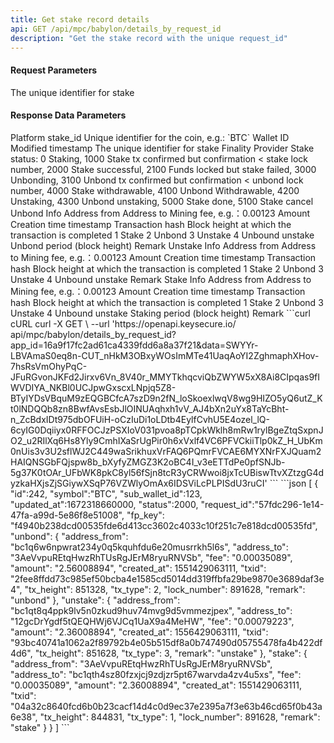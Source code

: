 ---
title: Get stake record details
api: GET /api/mpc/babylon/details_by_request_id
description: "Get the stake record with the unique request_id"
---

#### Request Parameters
<ParamField query="request_id" type="string" required>
    The unique identifier for stake
</ParamField>


#### Response Data Parameters
<ResponseField type="object[ ]">
    <Expandable title="object">
        <ResponseField name="id" type="integer">Platform stake_id</ResponseField>
        <ResponseField name="symbol" type="string">Unique identifier for the coin, e.g.: `BTC`</ResponseField>
        <ResponseField name="sub_wallet_id" type="integer">Wallet ID</ResponseField>
        <ResponseField name="updated_at" type="long">Modified timestamp</ResponseField>
        <ResponseField name="request_id" type="string">The unique identifier for stake</ResponseField>
        <ResponseField name="fp_key" type="string">Finality Provider</ResponseField>
        <ResponseField name="status" type="integer">Stake status: 0 Staking, 1000 Stake tx confirmed but confirmation < stake lock number, 2000 Stake successful, 2100 Funds locked but stake failed, 3000 Unbonding, 3100 Unbond tx confirmed but confirmation < unbond lock number, 4000 Stake withdrawable, 4100 Unbond Withdrawable, 4200 Unstaking, 4300 Unbond unstaking, 5000 Stake done, 5100 Stake cancel</ResponseField>
        <ResponseField name="unbond" type="object">
            Unbond Info
            <Expandable title="object">
                <ResponseField name="address_from" type="string">Address from</ResponseField>
                <ResponseField name="address_to" type="string">Address to</ResponseField>
                <ResponseField name="fee" type="string">Mining fee, e.g.：0.00123</ResponseField>
                <ResponseField name="amount" type="string">Amount</ResponseField>
                <ResponseField name="created_at" type="long">Creation time timestamp</ResponseField>
                <ResponseField name="txid" type="string">Transaction hash</ResponseField>
                <ResponseField name="tx_height" type="long">Block height at which the transaction is completed</ResponseField>
                <ResponseField name="tx_type" type="integer">1 Stake 2 Unbond 3 Unstake 4 Unbound unstake </ResponseField>
                <ResponseField name="lock_number" type="integer">Unbond period (block height)</ResponseField>
                <ResponseField name="remark" type="string">Remark</ResponseField>
           </Expandable>
        </ResponseField>
        <ResponseField name="unstake" type="object">
            Unstake Info
            <Expandable title="object">
                <ResponseField name="address_from" type="string">Address from</ResponseField>
                <ResponseField name="address_to" type="string">Address to</ResponseField>
                <ResponseField name="fee" type="string">Mining fee, e.g.：0.00123</ResponseField>
                <ResponseField name="amount" type="string">Amount</ResponseField>
                <ResponseField name="created_at" type="long">Creation time timestamp</ResponseField>
                <ResponseField name="txid" type="string">Transaction hash</ResponseField>
                <ResponseField name="tx_height" type="long">Block height at which the transaction is completed</ResponseField>
                <ResponseField name="tx_type" type="integer">1 Stake 2 Unbond 3 Unstake 4 Unbound unstake </ResponseField>
                <ResponseField name="remark" type="string">Remark</ResponseField>
           </Expandable>
        </ResponseField>
        <ResponseField name="stake" type="object">
            Stake Info
            <Expandable title="object">
                <ResponseField name="address_from" type="string">Address from</ResponseField>
                <ResponseField name="address_to" type="string">Address to</ResponseField>
                <ResponseField name="fee" type="string">Mining fee, e.g.：0.00123</ResponseField>
                <ResponseField name="amount" type="string">Amount</ResponseField>
                <ResponseField name="created_at" type="long">Creation time timestamp</ResponseField>
                <ResponseField name="txid" type="string">Transaction hash</ResponseField>
                <ResponseField name="tx_height" type="long">Block height at which the transaction is completed</ResponseField>
                <ResponseField name="tx_type" type="integer">1 Stake 2 Unbond 3 Unstake 4 Unbound unstake </ResponseField>
                <ResponseField name="lock_number" type="integer">Staking period (block height)</ResponseField>
                <ResponseField name="remark" type="string">Remark</ResponseField>
           </Expandable>
        </ResponseField>
    </Expandable>
</ResponseField>




<RequestExample>
  ```curl cURL
  curl -X GET \
  --url 'https://openapi.keysecure.io/
api/mpc/babylon/details_by_request_id?app_id=16a9f17fc2ad61ca4339fdd6a8a37f21&data=SWYYr-LBVAmaS0eq8n-CUT_nHkM3OBxyWOsImMTe41UaqAoYI2ZghmaphXHov-7hsRsVmOhyPqC-JFuRGvonJKFd2Jirxv6Vn_8V40r_MMYTkhqcviQbZWYW5xX8Ai8CIpqas9fIWVDIYA_NKBl0UCJpwGxscxLNpjq5Z8-BTyIYDsVBquM9zEQGBCfcA7szD9n2fN_loSkoexlwqV8wg9HIZO5yQ6utZ_Kt0lNDQQb8zn8BwfAvsEsbJlOINUAqhxh1vV_AJ4bXn2uYx8TaYcBht-n_ZcBdxIDt975dbOFUiH-oCzIuDi1oLDtb4EylfCvhU5E4ozel_lQ-6cyIG0Dqiiyx0RFFOCJzPSXIoV031pvoa8pTCpkWklh8mRw1rylBgeZtqSxpnJO2_u2RIlXq6Hs8Yly9CmhIXaSrUgPir0h6xVxlf4VC6PFVCkiiTlp0kZ_H_UbKm0nUis3v3U2sflWJ2C449waSrikhuxVrFAQ6PQmrFVCAE6MYXNrFXJQuam2HAIQNSGbFQjspw8b_bXyfyZMGZ3K2oBC4I_v3eETTdPe0pfSNJb-5g37K0tOAr_UFbWK8pkC8yl56fSjn8tcR3yCRWwoi8jxTcUBiswTtvXZtzgG4dyzkaHXjsZjSGiywXSqP76VZWlyOmAx6IDSViLcPLPISdU3ruCI'
  ```
</RequestExample>



<ResponseExample>
```json
[
    {
        "id":242,
        "symbol":"BTC",
        "sub_wallet_id":123,
        "updated_at":1672318660000,
        "status":2000,
        "request_id":"57fdc296-1e14-47fa-a99d-5e86f8e51008",
        "fp_key": "f4940b238dcd00535fde6d413cc3602c4033c10f251c7e818dcd00535fd",
        "unbond": {
            "address_from": "bc1q6w6npwrat234y0q5kquhfdu6e20musrrkh5l6s",
            "address_to": "3AeVvpuREtqHwzRhTUsRgJErM8ryuRNVSb",
            "fee": "0.00035089",
            "amount": "2.56008894",
            "created_at": 1551429063111,
            "txid": "2fee8ffdd73c985ef50bcba4e1585cd5014dd319ffbfa29be9870e3689daf3e4",
            "tx_height": 851328,
            "tx_type": 2,
            "lock_number": 891628,
            "remark": "unbond"
        },
        "unstake": {
            "address_from": "bc1qt8q4ppk9lv5n0zkud9huv74mvg9d5vmmezjpex",
            "address_to": "12gcDrYgdf5tQEQHWj6VJCq1UaX9a4MeHW",
            "fee": "0.00079223",
            "amount": "2.36008894",
            "created_at": 1556429063111,
            "txid": "93bc40741a1062a2f89792b4e05b515df8a0b747490d05755478fa4b422df4d6",
            "tx_height": 851628,
            "tx_type": 3,
            "remark": "unstake"
        },
        "stake": {
            "address_from": "3AeVvpuREtqHwzRhTUsRgJErM8ryuRNVSb",
            "address_to": "bc1qth4sz80fzxjcj9zdjzr5pt67warvda4zv4u5xs",
            "fee": "0.00035089",
            "amount": "2.36008894",
            "created_at": 1551429063111,
            "txid": "04a32c8640fcd6b0b23cacf14d4c0d9ec37e2395a7f3e63b46cd65f0b43a6e38",
            "tx_height": 844831,
            "tx_type": 1,
            "lock_number": 891628,
            "remark": "stake"
        }
    }
]
```
</ResponseExample>